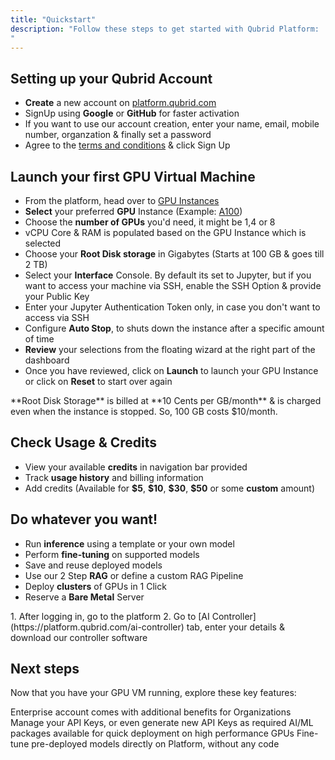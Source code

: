 ```yaml
---
title: "Quickstart"
description: "Follow these steps to get started with Qubrid Platform:
"
---
```


## Setting up your Qubrid Account
- **Create** a new account on [platform.qubrid.com](https://platform.qubrid.com)  
- SignUp using **Google** or **GitHub** for faster activation
- If you want to use our account creation, enter your name, email, mobile number, organzation & finally set a password
- Agree to the [terms and conditions](https://platform.qubrid.com/terms) & click Sign Up

## Launch your first GPU Virtual Machine
- From the platform, head over to [GPU Instances](https://platform.qubrid.com/create-ai-compute/gpu-instances) 
- **Select** your preferred **GPU** Instance (Example: [A100](https://platform.qubrid.com/create-ai-compute/NVIDIA%20A100%20(40GB)))
- Choose the **number of GPUs** you'd need, it might be 1,4 or 8
- vCPU Core & RAM is populated based on the GPU Instance which is selected
- Choose your **Root Disk storage** in Gigabytes (Starts at 100 GB & goes till 2 TB)
- Select your **Interface** Console. By default its set to Jupyter, but if you want to access your machine via SSH, enable the SSH Option & provide your Public Key
- Enter your Jupyter Authentication Token only, in case you don't want to access via SSH
- Configure **Auto Stop**, to shuts down the instance after a specific amount of time
- **Review** your selections from the floating wizard at the right part of the dashboard
- Once you have reviewed, click on **Launch** to launch your GPU Instance or click on **Reset** to start over again

<Note>
  **Root Disk Storage** is billed at **10 Cents per GB/month** & is charged even when the instance is stopped. So, 100 GB costs $10/month.
</Note>


## Check Usage & Credits
- View your available **credits** in navigation bar provided  
- Track **usage history** and billing information  
- Add credits (Available for **\$5**, **\$10**, **\$30**, **\$50** or some **custom** amount)  

## Do whatever you want!
- Run **inference** using a template or your own model  
- Perform **fine-tuning** on supported models  
- Save and reuse deployed models  
- Use our 2 Step **RAG** or define a custom RAG Pipeline
- Deploy **clusters** of GPUs in 1 Click
- Reserve a **Bare Metal** Server

<Accordion icon="download" title="Download our AI Controller">
  1. After logging in, go to the platform
  2. Go to [AI Controller](https://platform.qubrid.com/ai-controller) tab, enter your details & download our controller software
</Accordion>

## Next steps

Now that you have your GPU VM running, explore these key features:

<CardGroup cols={2}>

<Card title="Convert to Enterprise Account" icon="building" href="Enterprise%20Account">
  Enterprise account comes with additional benefits for Organizations
</Card>

<Card title="Customize style" icon="key" href="Manage%20API%20Keys">
  Manage your API Keys, or even generate new API Keys as required
</Card>

<Card title="Launch an AI / ML Template" icon="folder-open" href="AI%20Templates">
  AI/ML packages available for quick deployment on high performance GPUs 
</Card>

<Card title="Fine Tuning" icon="wrench" href="/api-reference/introduction">
  Fine-tune pre-deployed models directly on Platform, without any code
</Card>

</CardGroup>

